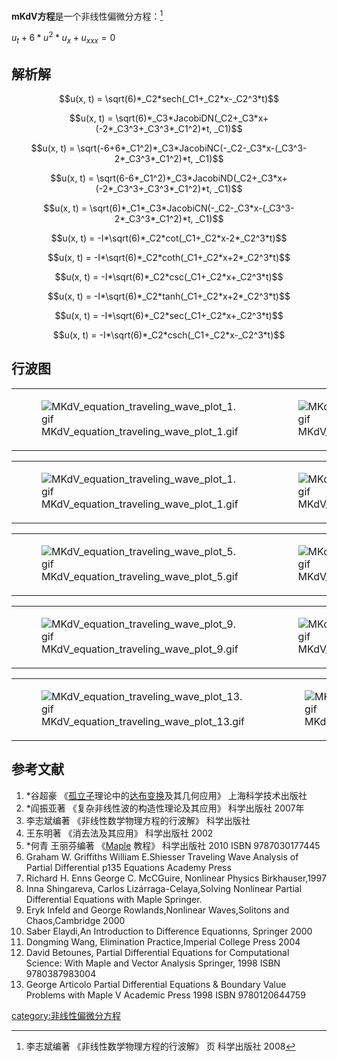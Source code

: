 '''mKdV方程'''是一个非线性偏微分方程：<ref>李志斌编著 《非线性数学物理方程的行波解》 页 科学出版社 2008</ref>

<math>u_{t}+6*u^2*u_{x}+u_{xxx}=0</math>

==解析解==
:<math>u(x, t) = \sqrt(6)*_C2*sech(_C1+_C2*x-_C2^3*t)</math>
:<math>u(x, t) = \sqrt(6)*_C3*JacobiDN(_C2+_C3*x+(-2*_C3^3+_C3^3*_C1^2)*t, _C1)</math>
:<math>u(x, t) = \sqrt(-6+6*_C1^2)*_C3*JacobiNC(-_C2-_C3*x-(_C3^3-2*_C3^3*_C1^2)*t, _C1)</math>
:<math>u(x, t) = \sqrt(6-6*_C1^2)*_C3*JacobiND(_C2+_C3*x+(-2*_C3^3+_C3^3*_C1^2)*t, _C1)</math>
:<math>u(x, t) = \sqrt(6)*_C1*_C3*JacobiCN(-_C2-_C3*x-(_C3^3-2*_C3^3*_C1^2)*t, _C1)</math>
:<math>u(x, t) = -I*\sqrt(6)*_C2*cot(_C1+_C2*x-2*_C2^3*t)</math>
:<math>u(x, t) = -I*\sqrt(6)*_C2*coth(_C1+_C2*x+2*_C2^3*t)</math>
:<math>u(x, t) = -I*\sqrt(6)*_C2*csc(_C1+_C2*x+_C2^3*t)</math>
:<math>u(x, t) = -I*\sqrt(6)*_C2*tanh(_C1+_C2*x+2*_C2^3*t)</math>
:<math>u(x, t) = -I*\sqrt(6)*_C2*sec(_C1+_C2*x+_C2^3*t)</math>
:<math>u(x, t) = -I*\sqrt(6)*_C2*csch(_C1+_C2*x-_C2^3*t)</math>
:<math></math>
:<math></math>
:<math></math>
:<math></math>

==行波图==
{|
|[[File:MKdV_equation_traveling_wave_plot_1.gif|thumb]]
|[[File:MKdV_equation_traveling_wave_plot_1.gif|thumb]]
|[[File:MKdV_equation_traveling_wave_plot_1.gif|thumb]]
|[[File:MKdV_equation_traveling_wave_plot_1.gif|thumb]]
|}
{|
|[[File:MKdV_equation_traveling_wave_plot_1.gif|thumb]]
|[[File:MKdV_equation_traveling_wave_plot_2.gif|thumb]]
|[[File:MKdV_equation_traveling_wave_plot_3.gif|thumb]]
|[[File:MKdV_equation_traveling_wave_plot_4.gif|thumb]]
|}
{|
|[[File:MKdV_equation_traveling_wave_plot_5.gif|thumb]]
|[[File:MKdV_equation_traveling_wave_plot_6.gif|thumb]]
|[[File:MKdV_equation_traveling_wave_plot_7.gif|thumb]]
|[[File:MKdV_equation_traveling_wave_plot_8.gif|thumb]]
|}
{|
|[[File:MKdV_equation_traveling_wave_plot_9.gif|thumb]]
|[[File:MKdV_equation_traveling_wave_plot_11.gif|thumb]]
|[[File:MKdV_equation_traveling_wave_plot_11.gif|thumb]]
|[[File:MKdV_equation_traveling_wave_plot_12.gif|thumb]]
|}
{|
|[[File:MKdV_equation_traveling_wave_plot_13.gif|thumb]]
|[[File:MKdV_equation_traveling_wave_plot_14.gif|thumb]]
|[[File:MKdV_equation_traveling_wave_plot_7.gif|thumb]]
|[[File:MKdV_equation_traveling_wave_plot_9.gif|thumb]]
|}

==参考文献==
<references/>
# *谷超豪 《[[孤立子|孤立子]]理论中的[[达布变换|达布变换]]及其几何应用》 上海科学技术出版社
# *阎振亚著 《复杂非线性波的构造性理论及其应用》 科学出版社 2007年
# 李志斌编著 《非线性数学物理方程的行波解》 科学出版社
#王东明著 《消去法及其应用》 科学出版社 2002
# *何青 王丽芬编著 《[[Maple|Maple]] 教程》 科学出版社 2010 ISBN 9787030177445
#Graham W. Griffiths William E.Shiesser Traveling Wave Analysis of Partial Differential p135 Equations Academy Press
# Richard H. Enns George C. McCGuire, Nonlinear Physics Birkhauser,1997
#Inna Shingareva, Carlos Lizárraga-Celaya,Solving Nonlinear Partial Differential Equations with Maple Springer.
#Eryk Infeld and George Rowlands,Nonlinear Waves,Solitons and Chaos,Cambridge 2000
#Saber Elaydi,An Introduction to Difference Equationns, Springer 2000
#Dongming Wang, Elimination Practice,Imperial College Press 2004
# David Betounes, Partial Differential Equations for Computational Science: With Maple and Vector Analysis Springer, 1998 ISBN 9780387983004
# George Articolo Partial Differential Equations & Boundary Value Problems with Maple V Academic Press 1998 ISBN 9780120644759

{{非线性偏微分方程}}

[[category:非线性偏微分方程|category:非线性偏微分方程]]